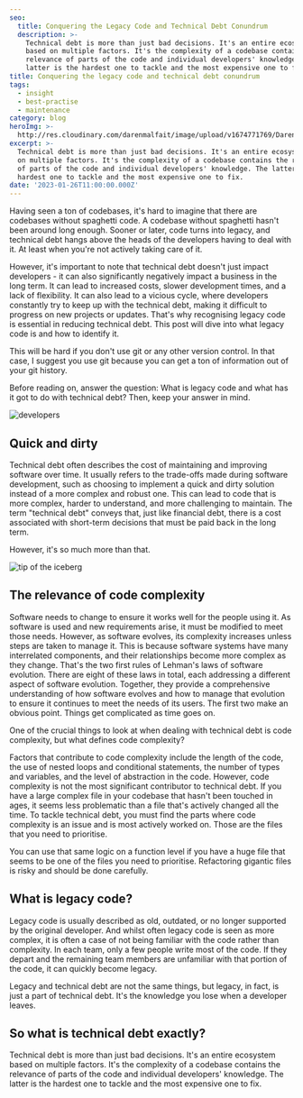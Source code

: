 ```yaml
---
seo:
  title: Conquering the Legacy Code and Technical Debt Conundrum
  description: >-
    Technical debt is more than just bad decisions. It's an entire ecosystem
    based on multiple factors. It's the complexity of a codebase contains the
    relevance of parts of the code and individual developers' knowledge. The
    latter is the hardest one to tackle and the most expensive one to fix.
title: Conquering the legacy code and technical debt conundrum
tags:
  - insight
  - best-practise
  - maintenance
category: blog
heroImg: >-
  http://res.cloudinary.com/darenmalfait/image/upload/v1674771769/Daren_a_bowl_of_spaghetti_with_a_keyboard_in_front_plastic_pixa_edd7027e-f9e6-4854-8642-f2a89b53f6ee_hajpfq.png
excerpt: >-
  Technical debt is more than just bad decisions. It's an entire ecosystem based
  on multiple factors. It's the complexity of a codebase contains the relevance
  of parts of the code and individual developers' knowledge. The latter is the
  hardest one to tackle and the most expensive one to fix.
date: '2023-01-26T11:00:00.000Z'
---
```


Having seen a ton of codebases, it's hard to imagine that there are codebases without spaghetti code. A codebase without spaghetti hasn't been around long enough. Sooner or later, code turns into legacy, and technical debt hangs above the heads of the developers having to deal with it. At least when you're not actively taking care of it.

However, it's important to note that technical debt doesn't just impact developers - it can also significantly negatively impact a business in the long term. It can lead to increased costs, slower development times, and a lack of flexibility. It can also lead to a vicious cycle, where developers constantly try to keep up with the technical debt, making it difficult to progress on new projects or updates. That's why recognising legacy code is essential in reducing technical debt. This post will dive into what legacy code is and how to identify it.

This will be hard if you don't use git or any other version control. In that case, I suggest you use git because you can get a ton of information out of your git history.

Before reading on, answer the question: What is legacy code and what has it got to do with technical debt? Then, keep your answer in mind.

![developers](https://res.cloudinary.com/darenmalfait/image/upload/v1674774212/Daren_big_office_filled_with_monkeys_sitting_behind_a_computer__5f2140a0-2c9f-46f3-b934-c98c956a8f59_itu2ap.png "developers")

## Quick and dirty

Technical debt often describes the cost of maintaining and improving software over time. It usually refers to the trade-offs made during software development, such as choosing to implement a quick and dirty solution instead of a more complex and robust one. This can lead to code that is more complex, harder to understand, and more challenging to maintain. The term "technical debt" conveys that, just like financial debt, there is a cost associated with short-term decisions that must be paid back in the long term.

However, it's so much more than that.

![tip of the iceberg](http://res.cloudinary.com/darenmalfait/image/upload/v1675447403/Daren_an_iceberg_including_the_underwater_part_plastic_pixar_st_96c95df8-864a-4db7-9c4a-50e2c6819342_ffobaj.png "tip of the iceberg")

## The relevance of code complexity

Software needs to change to ensure it works well for the people using it. As software is used and new requirements arise, it must be modified to meet those needs. However, as software evolves, its complexity increases unless steps are taken to manage it. This is because software systems have many interrelated components, and their relationships become more complex as they change. That's the two first rules of Lehman's laws of software evolution. There are eight of these laws in total, each addressing a different aspect of software evolution. Together, they provide a comprehensive understanding of how software evolves and how to manage that evolution to ensure it continues to meet the needs of its users. The first two make an obvious point. Things get complicated as time goes on.

One of the crucial things to look at when dealing with technical debt is code complexity, but what defines code complexity?

Factors that contribute to code complexity include the length of the code, the use of nested loops and conditional statements, the number of types and variables, and the level of abstraction in the code. However, code complexity is not the most significant contributor to technical debt. If you have a large complex file in your codebase that hasn't been touched in ages, it seems less problematic than a file that's actively changed all the time. To tackle technical debt, you must find the parts where code complexity is an issue and is most actively worked on. Those are the files that you need to prioritise.

You can use that same logic on a function level if you have a huge file that seems to be one of the files you need to prioritise. Refactoring gigantic files is risky and should be done carefully.

## What is legacy code?

Legacy code is usually described as old, outdated, or no longer supported by the original developer. And whilst often legacy code is seen as more complex, it is often a case of not being familiar with the code rather than complexity. In each team, only a few people write most of the code. If they depart and the remaining team members are unfamiliar with that portion of the code, it can quickly become legacy.

Legacy and technical debt are not the same things, but legacy, in fact, is just a part of technical debt. It's the knowledge you lose when a developer leaves.

## So what is technical debt exactly?

Technical debt is more than just bad decisions. It's an entire ecosystem based on multiple factors. It's the complexity of a codebase contains the relevance of parts of the code and individual developers' knowledge. The latter is the hardest one to tackle and the most expensive one to fix.
